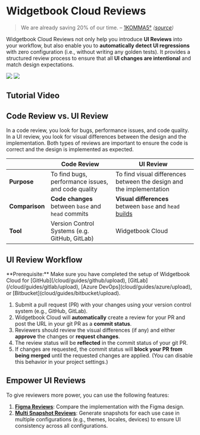 # Widgetbook Cloud Reviews

> We are already saving 20% of our time.
> – [1KOMMA5°](https://1komma5grad.com/de) _([source](https://youtu.be/Du5yVtnmNzg?t=1759))_

Widgetbook Cloud Reviews not only help you introduce **UI Reviews** into your workflow, but also enable you to **automatically detect UI regressions** with zero configuration (i.e., without writing any golden tests). It provides a structured review process to ensure that all **UI changes are intentional** and match design expectations.

<Image theme="light" src="/assets/cloud/review.light.png" />
<Image theme="dark" src="/assets/cloud/review.dark.png" />

## Tutorial Video

<YouTube id="CalXXyThDi4" />

## Code Review vs. UI Review

In a code review, you look for bugs, performance issues, and code quality. 
In a UI review, you look for visual differences between the design and the implementation. 
Both types of reviews are important to ensure the code is correct and the design is implemented as expected.

|                | Code Review                                        | UI Review                                                                         |
| -------------- | -------------------------------------------------- | --------------------------------------------------------------------------------- |
| **Purpose**    | To find bugs, performance issues, and code quality | To find visual differences between the design and the implementation              |
| **Comparison** | **Code changes** between `base` and `head` commits | **Visual differences** between `base` and `head` [builds](/cloud/builds/overview) |
| **Tool**       | Version Control Systems (e.g. GitHub, GitLab)      | Widgetbook Cloud                                                                  |

## UI Review Workflow

<Info>
**Prerequisite:** Make sure you have completed the setup of Widgetbook Cloud for 
[GitHub](/cloud/guides/github/upload),
[GitLab](/cloud/guides/gitlab/upload), 
[Azure DevOps](cloud/guides/azure/upload), or
[Bitbucket](cloud/guides/bitbucket/upload).
</Info>

1. Submit a pull request (PR) with your changes using your version control system (e.g., GitHub, GitLab).
1. Widgetbook Cloud will **automatically** create a review for your PR and post the URL in your git PR as a **commit status**.
1. Reviewers should review the visual differences (if any) and either **approve** the changes or **request changes**.
1. The review status will be **reflected** in the commit status of your git PR.
1. If changes are requested, the commit status will **block your PR from being merged** until the requested changes are applied. (You can disable this behavior in your project settings.)

## Empower UI Reviews

To give reviewers more power, you can use the following features:

1. [**Figma Reviews**](/cloud/reviews/figma): Compare the implementation with the Figma design.
1. [**Multi Snapshot Reviews**](/cloud/snapshots/multi-snapshot): Generate snapshots for each use case in multiple configurations (e.g., themes, locales, devices) to ensure UI consistency across all configurations.